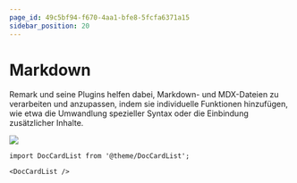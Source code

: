```yaml
---
page_id: 49c5bf94-f670-4aa1-bfe8-5fcfa6371a15
sidebar_position: 20
---
```


# Markdown

Remark und seine Plugins helfen dabei, Markdown- und MDX-Dateien zu verarbeiten und anzupassen, indem sie individuelle Funktionen hinzufügen, wie etwa die Umwandlung spezieller Syntax oder die Einbindung zusätzlicher Inhalte.

![](./images/street-food.jpg)

```mdx-code-block
import DocCardList from '@theme/DocCardList';

<DocCardList />
```